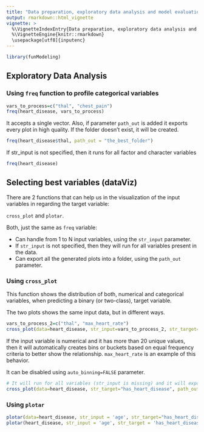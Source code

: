 ```yaml
---
title: "Data preparation, exploratory data analysis and model evaluation with funModeling"
output: rmarkdown::html_vignette
vignette: >
  %\VignetteIndexEntry{Data preparation, exploratory data analysis and model evaluation with funModeling}
  %\VignetteEngine{knitr::rmarkdown}
  \usepackage[utf8]{inputenc}
---
```



```r
library(funModeling)
```


## Exploratory Data Analysis

### Using `freq` function to profile categorical variables

```r
vars_to_process=c("thal", "chest_pain")
freq(heart_disease, vars_to_process)
```

It accepts a single vector. Also, if parameter `path_out` is added it exports every plot in high quality. If the folder doesn't exist, it will be created.

```r
freq(heart_disease$thal, path_out = "the_best_folder")
```

If str_input is not specified, then it runs for all factor and character variables

```r

freq(heart_disease)
```

## Selecting best variables (dataViz)

There are 2 functions that can help us in the visualization of the input variables in regarding the target variable:

`cross_plot` and `plotar`.

Both, just the same as `freq` variable:

* Can handle from 1 to N input variables, using the `str_input` parameter.
* If `str_input` is not specified, then they will run for all variables present in the data.
* Can export all the generated plots into a folder, using the `path_out` parameter.

### Using `cross_plot` 

This function shows the distribution of both, numerical and categorical variables, when predicting a binary (or two-class), target variable.

The two plots shows the same input data, but in different ways.

```r
vars_to_process_2=c("thal", "max_heart_rate")
cross_plot(data=heart_disease, str_input=vars_to_process_2, str_target="has_heart_disease")
```


If the input variable is numerical and it has more than 20 unique values, then it will automatically creates bins or buckets based on equal frequency criteria to better show the relationship. `max_heart_rate` is an example of this behavior. 

It can be disabled using `auto_binning=FALSE` parameter.

```r
# It will run for all variables (str_input is missing) and it will export all the plots.
cross_plot(data=heart_disease, str_target="has_heart_disease", path_out = "my_folder")
```

### Using `plotar`

```r
plotar(data=heart_disease, str_input = 'age', str_target="has_heart_disease", plot_type="histdens")
plotar(heart_disease, str_input = 'age', str_target = 'has_heart_disease', plot_type = "boxplot")
```

